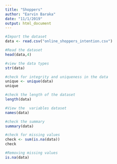 ```yaml
---
title: "Shoppers"
author: "Earvin Baraka"
date: "11/1/2019"
output: html_document
---
```

```r
#Import the dataset
data <- read.csv("online_shoppers_intention.csv")
```
```r
#Read the dataset
head(data,4)
```
```r
#view the data types
str(data)

```
```r
#check for integrity and uniqueness in the data
unique <- unique(data)
unique
```
```r
#check the length of the dataset
length(data)
```
```r
#View the  variables dataset
names(data)
```
```r
#check the summary
summary(data)
```
```r
#check for missing values
check <- sum(is.na(data))
check
```
```r
#Removing missing values
is.na(data)
```
```r
```
```r
```

```r
```